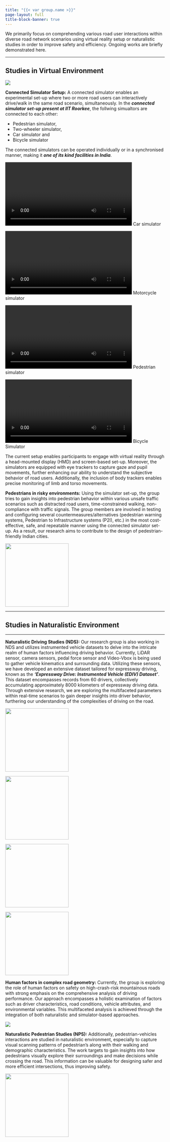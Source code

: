 ```yaml
---
title: "{{< var group.name >}}"
page-layout: full
title-block-banner: true
---
```

We primarily focus on comprehending various road user interactions within diverse road network scenarios using virtual reality setup or naturalistic studies in order to improve safety and efficiency. Ongoing works are briefly demonstrated here.

<!-- Two columns with image and description, total width 12 -->
<hr>
## Studies in Virtual Environment

::: {.grid}
::: {.g-col-8}
![](/assets/Connectedsim.jpg){.img-outline}
:::

::: {.g-col-4}
**Connected Simulator Setup:** A connected simulator enables an experimental set-up where two or more road users can interactively drive/walk in the same road scenario, simultaneously. In the _**connected simulator set-up present at IIT Roorkee**_, the follwing simualtors are connected to each other: 
 
 - Pedestrian simulator, 
 - Two-wheeler simulator, 
 - Car simulator and 
 - Bicycle simulator

The connected simulators can be operated individually or in a synchronised manner, making it **_one of its kind facilities in India_**. 
:::
:::


::: {.grid .center}
::: {.g-col-3}
![](/assets/Car_vid.mov){.img-outline height="200"}
Car simulator
:::
::: {.g-col-3}
![](/assets/Media1.mp4){.img-outline height="200"}
Motorcycle simulator
:::
::: {.g-col-3}
![](/assets/Ped_vid.mov){.img-outline height="200"}
Pedestrian simulator
:::
::: {.g-col-3}
![](/assets/Cycle_Vid.mp4){.img-outline height="200"}
Bicycle Simulator
:::
:::

The current setup enables participants to engage with virtual reality through a head-mounted display (HMD) and screen-based set-up. Moreover, the simulators are equipped with eye trackers to capture gaze and pupil movements, further enhancing our ability to understand the subjective behavior of road users. Additionally, the inclusion of body trackers enables precise monitoring of limb and torso movements.

<!-- Two columns with image and description -->
::: {.grid}
::: {.g-col-8}
**Pedestrians in risky environments:** Using the simulator set-up, the group tries to gain insights into pedestrian behavior within various unsafe traffic scenarios such as distracted road users, time-constrained walking, non-compliance with traffic signals. The group members are involved in testing and configuring several countermeasures/alternatives (pedestrian warning systems, Pedestrian to Infrastructure systems (P2I), etc.) in the most cost-effective, safe, and repeatable manner using the connected simulator set-up. As a result, our research aims to contribute to the design of pedestrian-friendly Indian cities.

:::
::: {.g-col-4}
![](/assets/Lidar_data.gif){height="200"}
:::
:::



---
## Studies in Naturalistic Environment
<hr>

<!-- Two columns with image and description -->
::: {.grid}
::: {.g-col-8}
**Naturalistic Driving Studies (NDS):** Our research group is also working in NDS and utilizes instrumented vehicle datasets to delve into the intricate realm of human factors influencing driving behavior. Currently, LiDAR sensor, camera sensors, pedal force sensor and Video-Vbox is being used to gather vehicle kinematics and surrounding data. Utilizing these sensors, we have developed an extensive dataset tailored for expressway driving, known as the **_'Expressway Drive: Instrumented Vehicle (EDIV) Dataset'_**. This dataset encompasses records from 60 drivers, collectively accumulating approximately 8000 kilometers of expressway driving data. Through extensive research, we are exploring the multifaceted parameters within real-time scenarios to gain deeper insights into driver behavior, furthering our understanding of the complexities of driving on the road. 
:::
::: {.g-col-4}
![](/assets/Lidar_data.gif){height="200"}
:::
:::

<!-- Three columns with image and description -->
::: {.grid}
::: {.g-col-4}
![](/assets/NDS3.jpg){height="200px"}
:::
::: {.g-col-4}
![](/assets/sensors_NDS.PNG){height="200px"}
:::
::: {.g-col-4}
![](/Li_extract.jpg){height="200px"}
:::
:::

<!-- Two columns with image and description -->
::: {.grid}
::: {.g-col-8}
**Human factors in complex road geometry:** Currently, the group is exploring the role of human factors on safety on high-crash-risk mountainous roads with strong emphasis on the comprehensive analysis of driving performance. Our approach encompasses a holistic examination of factors such as driver characteristics, road conditions, vehicle attributes, and environmental variables. This multifaceted analysis is achieved through the integration of both naturalistic and simulator-based approaches. 
:::
::: {.g-col-4}
![](/assets/HILL1.JPG)
:::
:::


<!-- Threecolumns with image and description -->
::: {.grid}
::: {.g-col-8}
**Naturalistic Pedestrian Studies (NPS):** Additionally, pedestrian-vehicles interactions are studied in naturalistic environment, especially to capture visual scanning patterns of pedestrian’s along with their walking and demographic characteristics. The work targets to gain insights into how pedestrians visually explore their surroundings and make decisions while crossing the road. This information can be valuable for designing safer and more efficient intersections, thus improving safety.
:::
::: {.g-col-4}
![](/assets/Lidar_data.gif){height="200"}
:::
:::






